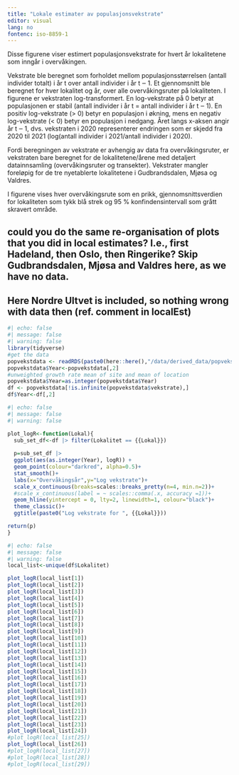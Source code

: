 ```yaml
---
title: "Lokale estimater av populasjonsvekstrate"
editor: visual
lang: no
fontenc: iso-8859-1
---
```


Disse figurene viser estimert populasjonsvekstrate for hvert år lokalitetene som inngår i overvåkingen.

Vekstrate ble beregnet som forholdet mellom populasjonsstørrelsen (antall individer totalt) i år t over antall individer i år t ‒ 1. Et gjennomsnitt ble beregnet for hver lokalitet og år, over alle overvåkingsruter på lokaliteten. I figurene er vekstraten log-transformert. En log-vekstrate på 0 betyr at populasjonen er stabil (antall individer i år t = antall individer i år t ‒ 1). En positiv log-vekstrate (\> 0) betyr en populasjon i økning, mens en negativ log-vekstrate (\< 0) betyr en populasjon i nedgang. Året langs x-aksen angir år t ‒ 1, dvs. vekstraten i 2020 representerer endringen som er skjedd fra 2020 til 2021 (log(antall individer i 2021/antall individer i 2020).

Fordi beregningen av vekstrate er avhengig av data fra overvåkingsruter, er vekstraten bare beregnet for de lokalitetene/årene med detaljert datainnsamling (overvåkingsruter og transekter). Vekstrater mangler foreløpig for de tre nyetablerte lokalitetene i Gudbrandsdalen, Mjøsa og Valdres. 

I figurene vises hver overvåkingsrute som en prikk, gjennomsnittsverdien for lokaliteten som tykk blå strek og 95 % konfindensintervall som grått skravert område.

## could you do the same re-organisation of plots that you did in local estimates? I.e., first Hadeland, then Oslo, then Ringerike? Skip Gudbrandsdalen, Mjøsa and Valdres here, as we have no data. 
## Here Nordre Ultvet is included, so nothing wrong with data then (ref. comment in localEst)

```r
#| echo: false
#| message: false
#| warning: false
library(tidyverse)
#get the data
popvekstdata <- readRDS(paste0(here::here(),"/data/derived_data/popvekstdata.RDS"))
popvekstdata$Year<-popvekstdata[,2]
#unweighted growth rate mean of site and mean of location
popvekstdata$Year=as.integer(popvekstdata$Year)
df <- popvekstdata[!is.infinite(popvekstdata$vekstrate),]
df$Year<-df[,2]
```

```r
#| echo: false
#| message: false
#| warning: false

plot_logR<-function(Lokal){
  sub_set_df<-df |> filter(Lokalitet == {{Lokal}})
  
  p=sub_set_df |> 
  ggplot(aes(as.integer(Year), logR)) +
  geom_point(colour="darkred", alpha=0.5)+
  stat_smooth()+
  labs(x="Overvåkingsår",y="Log vekstrate")+
  scale_x_continuous(breaks=scales::breaks_pretty(n=4, min.n=2))+
  #scale_x_continuous(label = ~ scales::comma(.x, accuracy =1))+
  geom_hline(yintercept = 0, lty=2, linewidth=1, colour="black")+
  theme_classic()+
  ggtitle(paste0("Log vekstrate for ", {{Lokal}}))

return(p)
}


```

```r
#| echo: false
#| message: false
#| warning: false
local_list<-unique(df$Lokalitet)

plot_logR(local_list[1])
plot_logR(local_list[2])
plot_logR(local_list[3])
plot_logR(local_list[4])
plot_logR(local_list[5])
plot_logR(local_list[6])
plot_logR(local_list[7])
plot_logR(local_list[8])
plot_logR(local_list[9])
plot_logR(local_list[10])
plot_logR(local_list[11])
plot_logR(local_list[12])
plot_logR(local_list[13])
plot_logR(local_list[14])
plot_logR(local_list[15])
plot_logR(local_list[16])
plot_logR(local_list[17])
plot_logR(local_list[18])
plot_logR(local_list[19])
plot_logR(local_list[20])
plot_logR(local_list[21])
plot_logR(local_list[22])
plot_logR(local_list[23])
plot_logR(local_list[24])
#plot_logR(local_list[25])
plot_logR(local_list[26])
#plot_logR(local_list[27])
#plot_logR(local_list[28])
#plot_logR(local_list[29])


```
